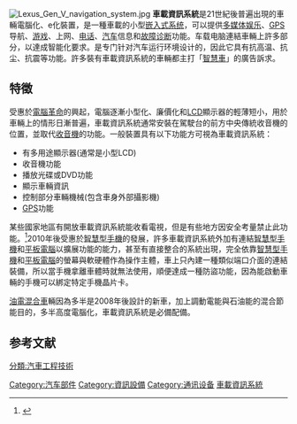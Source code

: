 {{original research|time=2018-06-29T18:08:20+00:00}}
{{NoteTA|G1=IT}}
[[File:Lexus_Gen_V_navigation_system.jpg|thumb]]
'''車載資訊系統'''是21世紀後普遍出現的車輛電腦化、e化裝置，是一種車載的小型[[嵌入式系统|嵌入式系统]]，可以提供[[多媒体|多媒体]][[娱乐|娱乐]]、[[GPS|GPS]]导航、[[游戏|游戏]]、上网、[[电话|电话]]、[[汽车|汽车]]信息和[[故障诊断|故障诊断]]功能。车载电脑連結車輛上許多部分，以達成智能化要求。是专门针对汽车运行环境设计的，因此它具有抗高温、抗尘、抗震等功能。許多裝有車載資訊系統的車輛都主打「[[智慧車載系統|智慧車]]」的廣告訴求。

==特徵==
受惠於[[電腦革命|電腦革命]]的興起，電腦逐漸小型化、廉價化和[[LCD|LCD]]顯示器的輕薄短小，用於車輛上的情形日漸普遍，車載資訊系統通常安裝在駕駛台的前方中央傳統收音機的位置，並取代[[收音機|收音機]]的功能。一般裝置具有以下功能方可視為車載資訊系統：
*有多用途顯示器(通常是小型LCD)
*收音機功能
*播放光碟或DVD功能
*顯示車輛資訊
*控制部分車輛機械(包含車身外部攝影機)
*[[GPS|GPS]]功能

某些國家地區有開放車載資訊系統能收看電視，但是有些地方因安全考量禁止此功能。<ref>{{Cite web |url=http://tw.nextmedia.com/applenews/article/art_id/33561295/IssueID/20110729 |title=開車禁看電視法規上路 |access-date=2012-01-10 |archive-url=https://web.archive.org/web/20111226193857/http://tw.nextmedia.com/applenews/article/art_id/33561295/IssueID/20110729 |archive-date=2011-12-26 |dead-url=yes }}</ref>2010年後受惠於[[智慧型手機|智慧型手機]]的發展，許多車載資訊系統外加有連結[[智慧型手機|智慧型手機]]和[[平板電腦|平板電腦]]以擴展功能的能力，甚至有直接整合的系統出現，完全依靠[[智慧型手機|智慧型手機]]和[[平板電腦|平板電腦]]的螢幕與軟硬體作為操作主體，車上只內建一種類似端口介面的連結裝備，所以當手機拿離車體時就無法使用，順便達成一種防盜功能，因為能啟動車輛的手機可以綁定特定手機晶片卡。

[[油電混合車|油電混合車]]輛因為多半是2008年後設計的新車，加上調動電能與石油能的混合節能目的，多半高度電腦化，車載資訊系統是必備配備{{citation needed|date=Jan 2012}}。

==参考文献==
<div class="references-small">
<references></references>
</div>

{{电脑小作品}}
[[Category:汽车部件|Category:汽车部件]]
[[Category:資訊設備|Category:資訊設備]]
[[Category:通讯设备|Category:通讯设备]]

[[分類:汽車工程技術|分類:汽車工程技術]]
[[Category:車載資訊系統|]]
{{Authority control}}